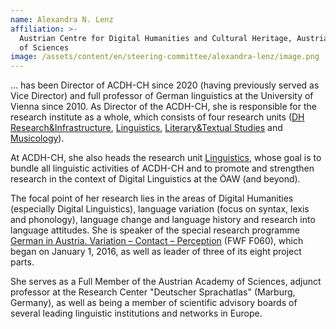 ```yaml
---
name: Alexandra N. Lenz
affiliation: >-
  Austrian Centre for Digital Humanities and Cultural Heritage, Austrian Academy
  of Sciences
image: /assets/content/en/steering-committee/alexandra-lenz/image.png
---
```

... has been Director of ACDH-CH since 2020 (having previously served as Vice Director) and full professor of German linguistics at the University of Vienna since 2010. As Director of the ACDH-CH, she is responsible for the research institute as a whole, which consists of four research units ([DH Research\&Infrastructure](https://www.oeaw.ac.at/acdh/research-units/dh-researchinfrastructure), [Linguistics](https://www.oeaw.ac.at/acdh/research-units/linguistics), [Literary\&Textual Studies](https://www.oeaw.ac.at/acdh/research-units/literarytextual-studies) and [Musicology](https://www.oeaw.ac.at/acdh/research-units/musicology)).

At ACDH-CH, she also heads the research unit [Linguistics](https://www.oeaw.ac.at/acdh/research-units/linguistics), whose goal is to bundle all linguistic activities of ACDH-CH and to promote and strengthen research in the context of Digital Linguistics at the ÖAW (and beyond).

The focal point of her research lies in the areas of Digital Humanities (especially Digital Linguistics), language variation (focus on syntax, lexis and phonology), language change and language history and research into language attitudes. She is speaker of the special research programme [German in Austria. Variation – Contact – Perception](https://www.oeaw.ac.at/acdh/projects/german-in-austria) (FWF F060), which began on January 1, 2016, as well as leader of three of its eight project parts.

She serves as a Full Member of the Austrian Academy of Sciences, adjunct professor at the Research Center "Deutscher Sprachatlas" (Marburg, Germany), as well as being a member of scientific advisory boards of several leading linguistic institutions and networks in Europe.
